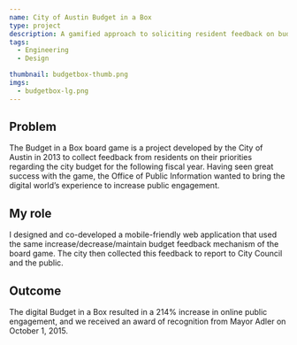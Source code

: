 ```yaml
---
name: City of Austin Budget in a Box
type: project
description: A gamified approach to soliciting resident feedback on budget priorities.
tags:
  - Engineering
  - Design

thumbnail: budgetbox-thumb.png
imgs:
  - budgetbox-lg.png
---
```


## Problem

The Budget in a Box board game is a project developed by the City of Austin in 2013 to collect feedback from residents on their priorities regarding the city budget for the following fiscal year. Having seen great success with the game, the Office of Public Information wanted to bring the digital world’s experience to increase public engagement.

## My role

I designed and co-developed a mobile-friendly web application that used the same increase/decrease/maintain budget feedback mechanism of the board game. The city then collected this feedback to report to City Council and the public.

## Outcome

The digital Budget in a Box resulted in a 214% increase in online public engagement, and we received an award of recognition from Mayor Adler on October 1, 2015.
